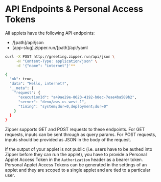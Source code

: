 # **API Endpoints & Personal Access Tokens**

All applets have the following API endpoints:

- /[path]/api/json
- [app-slug].zipper.run/[path]/api/yaml

```bash
curl -X POST http://greeting.zipper.run/api/json \
     -H "Content-Type: application/json" \
     -d '{"name": "internet"}'**

{
  "ok": true,
  "data": "Hello, internet!",
  "__meta": {
    "request": {
      "executionId": "a49ae29e-8623-4192-b8ec-7eae4ba589b2",
      "server": "deno/aws-us-west-1",
      "timing": "system;dur=0,deployment;dur=0"
    }
  }
}
```

Zipper supports GET and POST requests to these endpoints. For GET requests, inputs can be sent through as query params. For POST requests, inputs should be provided as JSON in the body of the request.

If the output of your applet is not public (i.e. users have to be authed into Zipper before they can run the applet), you have to provide a Personal Applet Access Token in the `Authorization` header as a bearer token. Personal Applet Access Tokens can be generated in the settings of an applet and they are scoped to a single applet and are tied to a particular user.
